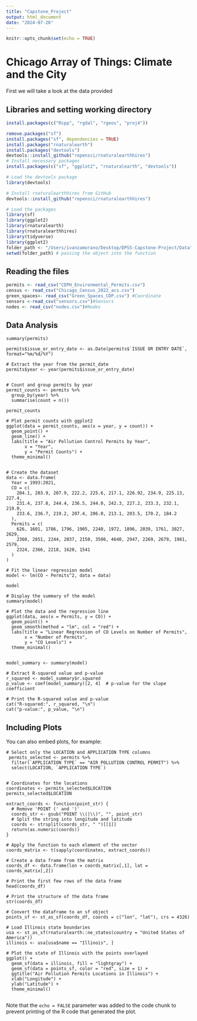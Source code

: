 ```yaml
---
title: "Capstone_Project"
output: html_document
date: "2024-07-26"
---
```


```r
knitr::opts_chunk$set(echo = TRUE)
```


# Chicago Array of Things: Climate and the City

First we will take a look at the data provided 


## Libraries and setting working directory

```r
install.packages(c("Rcpp", "rgdal", "rgeos", "proj4"))

remove.packages("sf")
install.packages("sf", dependencies = TRUE)
install.packages("rnaturalearth")
install.packages("devtools")
devtools::install_github("ropensci/rnaturalearthhires")
# Install necessary packages
install.packages(c("sf", "ggplot2", "rnaturalearth", "devtools"))

# Load the devtools package
library(devtools)

# Install rnaturalearthhires from GitHub
devtools::install_github("ropensci/rnaturalearthhires")

# Load the packages
library(sf)
library(ggplot2)
library(rnaturalearth)
library(rnaturalearthhires)
library(tidyverse)
library(ggplot2)
folder_path <- "/Users/ivanzamorano/Desktop/DPSS-Capstone-Project/Data"  # use your own path here
setwd(folder_path) # passing the object into the function
```

## Reading the files


```r
permits <- read_csv("CDPH_Environmental_Permits.csv")
census <- read_csv("Chicago_Census_2022_acs.csv") 
green_spaces<- read_csv("Green_Spaces_CDP.csv") #Coordinate
sensors <-read_csv("sensors.csv")#Sensors
nodes <- read_csv("nodes.csv")#Nodes
```

## Data Analysis

```r_chunk3
summary(permits)

permits$issue_or_entry_date <- as.Date(permits$`ISSUE OR ENTRY DATE`, format="%m/%d/%Y")

# Extract the year from the permit_date
permits$year <- year(permits$issue_or_entry_date)


# Count and group permits by year
permit_counts <- permits %>%
  group_by(year) %>%
  summarise(count = n())

permit_counts

# Plot permit counts with ggplot2
ggplot(data = permit_counts, aes(x = year, y = count)) +
  geom_point() +
  geom_line() +
  labs(title = "Air Pollution Control Permits by Year",
       x = "Year",
       y = "Permit Counts") +
  theme_minimal()


# Create the dataset
data <- data.frame(
  Year = 1993:2021,
  CO = c(
    204.1, 203.9, 207.9, 222.2, 225.6, 217.1, 226.92, 234.9, 225.13, 227.4, 
    231.4, 237.8, 244.4, 236.5, 244.0, 242.3, 227.2, 233.3, 232.1, 219.0, 
    233.6, 236.7, 219.2, 207.4, 206.0, 213.1, 203.5, 170.2, 184.2
  ),
  Permits = c(
    626, 1601, 1786, 1796, 1905, 2240, 1972, 1896, 2039, 1761, 3827, 2629, 
    2360, 2851, 2244, 2037, 2150, 3506, 4640, 2947, 2269, 2679, 1981, 2579, 
    2324, 2366, 2218, 1620, 1541
  )
)

# Fit the linear regression model
model <- lm(CO ~ Permits^2, data = data)

model

# Display the summary of the model
summary(model)

# Plot the data and the regression line
ggplot(data, aes(x = Permits, y = CO)) +
  geom_point() +
  geom_smooth(method = "lm", col = "red") +
  labs(title = "Linear Regression of CO Levels on Number of Permits",
       x = "Number of Permits",
       y = "CO Levels") +
  theme_minimal()


model_summary <- summary(model)

# Extract R-squared value and p-value
r_squared <- model_summary$r.squared
p_value <- coef(model_summary)[2, 4]  # p-value for the slope coefficient

# Print the R-squared value and p-value
cat("R-squared:", r_squared, "\n")
cat("p-value:", p_value, "\n")

```

## Including Plots

You can also embed plots, for example:

```r_chunk4

# Select only the LOCATION and APPLICATION TYPE columns
 permits_selected <- permits %>%
  filter(`APPLICATION TYPE` == "AIR POLLUTION CONTROL PERMIT") %>%
  select(LOCATION, `APPLICATION TYPE`)


# Coordinates for the locations
coordinates <- permits_selected$LOCATION
permits_selected$LOCATION

extract_coords <- function(point_str) {
  # Remove 'POINT (' and ')'
  coords_str <- gsub("POINT \\(|\\)", "", point_str)
  # Split the string into longitude and latitude
  coords <- strsplit(coords_str, " ")[[1]]
  return(as.numeric(coords))
}

# Apply the function to each element of the vector
coords_matrix <- t(sapply(coordinates, extract_coords))

# Create a data frame from the matrix
coords_df <- data.frame(lon = coords_matrix[,1], lat = coords_matrix[,2])

# Print the first few rows of the data frame
head(coords_df)

# Print the structure of the data frame
str(coords_df)

# Convert the dataframe to an sf object
points_sf <- st_as_sf(coords_df, coords = c("lon", "lat"), crs = 4326)

# Load Illinois state boundaries
usa <- st_as_sf(rnaturalearth::ne_states(country = "United States of America"))
illinois <- usa[usa$name == "Illinois", ]

# Plot the state of Illinois with the points overlayed
ggplot() +
  geom_sf(data = illinois, fill = "lightgray") +
  geom_sf(data = points_sf, color = "red", size = 1) +
  ggtitle("Air Pollution Permits Locations in Illinois") +
  xlab("Longitude") +
  ylab("Latitude") +
  theme_minimal()


```

Note that the `echo = FALSE` parameter was added to the code chunk to prevent printing of the R code that generated the plot.
